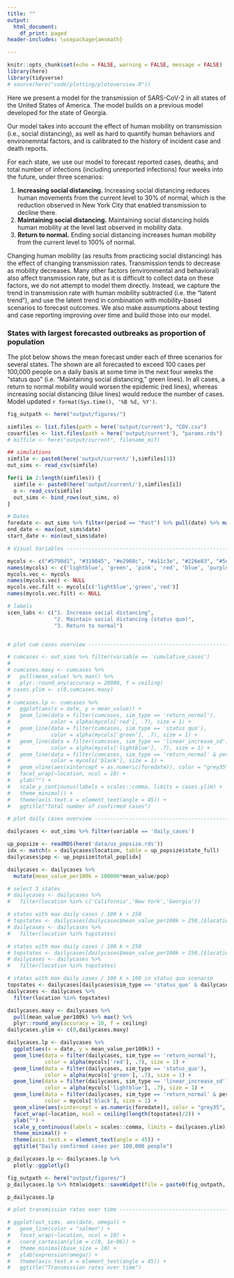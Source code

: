 ```yaml
---
title: ""
output:
  html_document:
    df_print: paged
header-includes: \usepackage{amsmath}

---
```


```r
knitr::opts_chunk$set(echo = FALSE, warning = FALSE, message = FALSE)
library(here)
library(tidyverse)
# source(here("code/plotting/plotoverview.R"))
```

Here we present a model for the transmission of SARS-CoV-2 in all states of the United States of America. The model builds on a previous model developed for the state of Georgia.

Our model takes into account the effect of human mobility on transmission (i.e., social distancing), as well as hard to quantify human behaviors and environemntal factors, and is calibrated to the history of incident case and death reports. 

For each state, we use our model to forecast reported cases, deaths, and total number of infections (including unreported infections) four weeks into the future, under three scenarios: 

1. **Increasing social distancing.** Increasing social distancing reduces human movements from the current level to 30% of normal, which is the reduction observed in New York City that enabled transmission to decline there.
2. **Maintaining social distancing.** Maintaining social distancing holds human mobility at the level last observed in mobility data.
3. **Return to normal.** Ending social distancing increases human mobility from the current level to 100% of normal. 

Changing human mobility (as results from practicing social distancing) has the effect of changing transmission rates. Transmission tends to decrease as mobility decreases. Many other factors (environmental and behavioral) also affect transmission rate, but as it is difficult to collect data on these factors, we do not attempt to model them directly. Instead, we capture the trend in transmission rate with human mobility subtracted (i.e. the "latent trend"), and use the latent trend in combination with mobility-based scenarios to forecast outcomes. We also make assumptions about testing and case reporting improving over time and build those into our model.

### States with largest forecasted outbreaks as proportion of population 

The plot below shows the mean forecast under each of three scenarios for several states. The shown are all forecasted to exceed 100 cases per 100,000 people on a daily basis at some time in the next four weeks the "status quo" (i.e. "Maintaining social distancing," green lines). In all cases, a return to normal mobility would worsen the epidemic (red lines), whereas increasing social distancing (blue lines) would reduce the number of cases. Model updated `r format(Sys.time(), '%B %d, %Y')`.

```r

fig_outpath <- here("output/figures/")

simfiles <- list.files(path = here('output/current'), "COV.csv")
covarfiles <- list.files(path = here('output/current'), "params.rds")
# miffile <- here("output/current", filename_mif)

## simulations
simfile <- paste0(here('output/current/'),simfiles[1])
out_sims <- read_csv(simfile)

for(i in 2:length(simfiles)) {
  simfile <- paste0(here('output/current/'),simfiles[i])
  o <- read_csv(simfile)
  out_sims <- bind_rows(out_sims, o)
}

# Dates
foredate <- out_sims %>% filter(period == "Past") %>% pull(date) %>% max()
end_date <- max(out_sims$date)
start_date <- min(out_sims$date)

# Visual Variables ----------------------------------------------------------------------------

mycols <- c("#5798d1", "#319045", "#e2908c", "#a11c3e", "#226e83", "#5e2b7b", "#252525")
names(mycols) <- c('lightblue', 'green', 'pink', 'red', 'blue', 'purple', 'black')
mycols.vec <- mycols
names(mycols.vec) <- NULL
mycols.vec.filt <- mycols[c('lightblue','green','red')]
names(mycols.vec.filt) <- NULL

# labels
scen_labs <- c("1. Increase social distancing",
               "2. Maintain social distancing (status quo)",
               "3. Return to normal")


# plot cum cases overview -----------------------------------------------------------------------------------

# cumcases <- out_sims %>% filter(variable == 'cumulative_cases')
# 
# cumcases.maxy <- cumcases %>% 
#   pull(mean_value) %>% max() %>% 
#   plyr::round_any(accuracy = 20000, f = ceiling)
# cases.ylim <- c(0,cumcases.maxy)
# 
# cumcases.lp <- cumcases %>% 
#   ggplot(aes(x = date, y = mean_value)) +
#   geom_line(data = filter(cumcases, sim_type == 'return_normal'),
#             color = alpha(mycols['red'], .7), size = 1) +
#   geom_line(data = filter(cumcases, sim_type == 'status_quo'),
#             color = alpha(mycols['green'], .7), size = 1) +
#   geom_line(data = filter(cumcases, sim_type == 'linear_increase_sd'),
#             color = alpha(mycols['lightblue'], .7), size = 1) +
#   geom_line(data = filter(cumcases, sim_type == 'return_normal' & period == 'Past'),
#             color = mycols['black'], size = 1) +
#   geom_vline(aes(xintercept = as.numeric(foredate)), color = "grey35", linetype = 2) +
#   facet_wrap(~location, ncol = 10) +
#   ylab("") +
#   scale_y_continuous(labels = scales::comma, limits = cases.ylim) +
#   theme_minimal() +
#   theme(axis.text.x = element_text(angle = 45)) +
#   ggtitle("Total number of confirmed cases")

# plot daily cases overview -----------------------------------------------------------------------------------

dailycases <- out_sims %>% filter(variable == 'daily_cases')

up_popsize <- readRDS(here('data/us_popsize.rds'))
idx <- match(x = dailycases$location, table = up_popsize$state_full)
dailycases$pop <- up_popsize$total_pop[idx]

dailycases <- dailycases %>% 
  mutate(mean_value_per100k = 100000*mean_value/pop)

# select 3 states
# dailycases <- dailycases %>% 
#   filter(location %in% c('California','New York','Georgia'))

# states with max daily cases / 100 k > 250
# topstates <- dailycases[dailycases$mean_value_per100k > 250,]$location %>% unique
# dailycases <- dailycases %>%
#   filter(location %in% topstates)

# states with max daily cases / 100 k > 250
# topstates <- dailycases[dailycases$mean_value_per100k > 250,]$location %>% unique
# dailycases <- dailycases %>%
#   filter(location %in% topstates)

# states with max daily cases / 100 k > 100 in status quo scenario
topstates <- dailycases[dailycases$sim_type == 'status_quo' & dailycases$mean_value_per100k > 100,]$location %>% unique
dailycases <- dailycases %>%
  filter(location %in% topstates)

dailycases.maxy <- dailycases %>% 
  pull(mean_value_per100k) %>% max() %>% 
  plyr::round_any(accuracy = 10, f = ceiling)
dailycases.ylim <- c(0,dailycases.maxy)

dailycases.lp <- dailycases %>% 
  ggplot(aes(x = date, y = mean_value_per100k)) +
  geom_line(data = filter(dailycases, sim_type == 'return_normal'),
            color = alpha(mycols['red'], .7), size = 1) +
  geom_line(data = filter(dailycases, sim_type == 'status_quo'),
            color = alpha(mycols['green'], .7), size = 1) +
  geom_line(data = filter(dailycases, sim_type == 'linear_increase_sd'),
            color = alpha(mycols['lightblue'], .7), size = 1) +
  geom_line(data = filter(dailycases, sim_type == 'return_normal' & period == 'Past'),
            color = mycols['black'], size = 1) +
  geom_vline(aes(xintercept = as.numeric(foredate)), color = "grey35", linetype = 2) +
  facet_wrap(~location, ncol = ceiling(length(topstates)/2)) +
  ylab("") +
  scale_y_continuous(labels = scales::comma, limits = dailycases.ylim) +
  theme_minimal() +
  theme(axis.text.x = element_text(angle = 45)) +
  ggtitle("Daily confirmed cases per 100,000 people")

p_dailycases.lp <- dailycases.lp %>% 
  plotly::ggplotly()

fig_outpath <- here("output/figures/")
p_dailycases.lp %>% htmlwidgets::saveWidget(file = paste0(fig_outpath, "topstates.html"))

p_dailycases.lp

# plot transmission rates over time -----------------------------------------------------------------------------------

# ggplot(out_sims, aes(date, omega)) +
#   geom_line(color = "salmon") +
#   facet_wrap(~location, ncol = 10) +
#   coord_cartesian(ylim = c(0, 1e-06)) +
#   theme_minimal(base_size = 10) +
#   ylab(expression(omega)) +
#   theme(axis.text.x = element_text(angle = 45)) +
#   ggtitle("Transmission rates over time")

```

